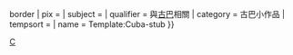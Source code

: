 {{asbox
| image     = Flag of Cuba.svg{{!}}border
| pix       = 
| subject   = 
| qualifier = 與[[古巴]]相關
| category  = 古巴小作品
| tempsort  =  
| name      = Template:Cuba-stub
}}<noinclude>[[Category:美洲小作品模板|C]]
</noinclude>